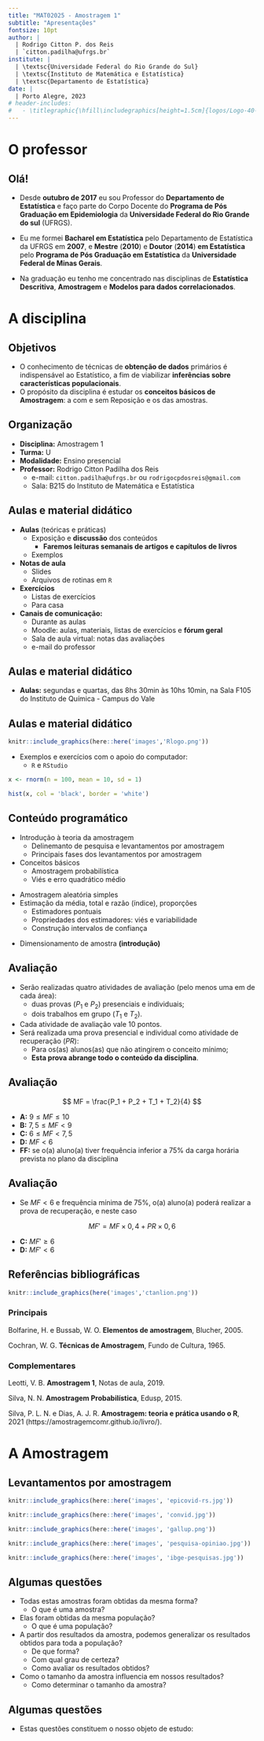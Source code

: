 ```yaml
---
title: "MAT02025 - Amostragem 1"
subtitle: "Apresentações"
fontsize: 10pt
author: |
  | Rodrigo Citton P. dos Reis
  | `citton.padilha@ufrgs.br`
institute: |
  | \textsc{Universidade Federal do Rio Grande do Sul}
  | \textsc{Instituto de Matemática e Estatística}
  | \textsc{Departamento de Estatística}
date: |
  | Porto Alegre, 2023
# header-includes:
#   - \titlegraphic{\hfill\includegraphics[height=1.5cm]{logos/Logo-40-anos-estatistica.png}}
---
```


# O professor

## Olá! {.allowframebreaks}

\ttfamily

\ttfamily

- Desde __outubro de 2017__ eu sou Professor do __Departamento de Estatística__ e faço parte do Corpo Docente do __Programa de Pós Graduação em Epidemiologia__ da __Universidade Federal do Rio Grande do sul__ (UFRGS). 

- Eu me formei __Bacharel em Estatística__ pelo Departamento de Estatística da UFRGS em __2007__, e __Mestre__ (__2010__) e __Doutor__ (__2014__) __em Estatística__ pelo __Programa de Pós Graduação em Estatística__ da __Universidade Federal de Minas Gerais__. 

- Na graduação eu tenho me concentrado nas disciplinas de __Estatística Descritiva__, __Amostragem__ e __Modelos para dados correlacionados__.

# A disciplina

## Objetivos

- O conhecimento de técnicas de __obtenção de dados__ primários é indispensável ao Estatístico, a fim de viabilizar __inferências sobre características populacionais__. 
- O propósito da disciplina é estudar os __conceitos básicos de Amostragem__: a \structure{Amostragem Aleatória Simples} com e sem Reposição e os \structure{dimensionamentos} das amostras.

## Organização

- __Disciplina:__ Amostragem 1
- __Turma:__ U
- __Modalidade:__ Ensino presencial
- __Professor:__ Rodrigo Citton Padilha dos Reis
    + e-mail: `citton.padilha@ufrgs.br` ou `rodrigocpdosreis@gmail.com` 
    + Sala: B215 do Instituto de Matemática e Estatística

## Aulas e material didático

- __Aulas__ (teóricas e práticas)
    + Exposição e __discussão__ dos conteúdos
        - __Faremos leituras semanais de artigos e capítulos de livros__
    + Exemplos
- __Notas de aula__
    + Slides
    + Arquivos de rotinas em `R`
- __Exercícios__
    + Listas de exercícios
    + Para casa
- __Canais de comunicação:__
    + Durante as aulas
    + Moodle: aulas, materiais, listas de exercícios e __fórum geral__
    + Sala de aula virtual: notas das avaliações
    + e-mail do professor

## Aulas e material didático

- __Aulas:__ segundas e quartas, das 8hs 30min às 10hs 10min, na Sala F105 do Instituto de Química - Campus do Vale

## Aulas e material didático

```r

knitr::include_graphics(here::here('images','Rlogo.png'))

```

- Exemplos e exercícios com o apoio do computador:
    + `R` e `RStudio`
    
```r
x <- rnorm(n = 100, mean = 10, sd = 1)
```

```r
hist(x, col = 'black', border = 'white')
```

## Conteúdo programático {.allowframebreaks}

\structure{Área 1}
+ Introdução à teoria da amostragem
    - Delinemanto de pesquisa e levantamentos por amostragem
    - Principais fases dos levantamentos por amostragem
+ Conceitos básicos
    - Amostragem probabilística
    - Viés e erro quadrático médio
    
\structure{Área 2}
+ Amostragem aleatória simples
+ Estimação da média, total e razão (índice), proporções
    + Estimadores pontuais
    + Propriedades dos estimadores: viés e variabilidade
    + Construção intervalos de confiança

\structure{Área 3}
    + Dimensionamento de amostra __(introdução)__

## Avaliação

- Serão realizadas quatro atividades de avaliação (pelo menos uma em de cada área):
    + duas provas ($P_1$ e $P_2$) presenciais e individuais;
    + dois trabalhos em grupo ($T_1$ e $T_2$).
- Cada atividade de avaliação vale 10 pontos.
- Será realizada uma prova presencial e individual como atividade de recuperação ($PR$):
    + Para os(as) alunos(as) que não atingirem o conceito mínimo;
    + __Esta prova abrange todo o conteúdo da disciplina__.

## Avaliação

$$
MF = \frac{P_1 + P_2 + T_1 + T_2}{4}
$$

+ __A:__ $9 \leq MF \leq 10$
+ __B:__ $7,5 \leq MF < 9$
+ __C:__ $6 \leq MF < 7,5$
+ __D:__ $MF < 6$
+ __FF:__ se o(a) aluno(a) tiver frequência inferior a 75% da carga horária prevista no plano da disciplina

## Avaliação

+ Se $MF < 6$ e frequência mínima de 75%, o(a) aluno(a) poderá realizar a prova de recuperação, e neste caso

$$
MF' = MF \times 0,4 + PR \times 0,6
$$

- __C:__ $MF' \geq 6$
- __D:__ $MF' < 6$

## Referências bibliográficas

```r
knitr::include_graphics(here('images','ctanlion.png'))
```

### Principais

\footnotesize

Bolfarine, H. e Bussab, W. O. __Elementos de amostragem__, Blucher, 2005.

Cochran, W. G. __Técnicas de Amostragem__, Fundo de Cultura, 1965.

### Complementares

\footnotesize

Leotti, V. B. __Amostragem 1__, Notas de aula, 2019.

Silva, N. N. __Amostragem Probabilística__, Edusp, 2015.

Silva, P. L. N. e Dias, A. J. R. __Amostragem: teoria e prática usando o R__, 2021 (https://amostragemcomr.github.io/livro/).

# A Amostragem

## Levantamentos por amostragem {.allowframebreaks}

```r

knitr::include_graphics(here::here('images', 'epicovid-rs.jpg'))

```

```r

knitr::include_graphics(here::here('images', 'convid.jpg'))

```

```r

knitr::include_graphics(here::here('images', 'gallup.png'))

```

```r

knitr::include_graphics(here::here('images', 'pesquisa-opiniao.jpg'))

```

```r

knitr::include_graphics(here::here('images', 'ibge-pesquisas.jpg'))

```

## Algumas questões

- Todas estas amostras foram obtidas da mesma forma?
    + O que é uma amostra?
- Elas foram obtidas da mesma população?
    + O que é uma população?
- A partir dos resultados da amostra, podemos generalizar os resultados obtidos para toda a população?
    + De que forma?
    + Com qual grau de certeza?
    + Como avaliar os resultados obtidos?
- Como o tamanho da amostra influencia em nossos resultados?
    + Como determinar o tamanho da amostra?

## Algumas questões

- Estas questões constituem o nosso objeto de estudo:

\begin{center}
a {\bf Teoria da Amostragem}.
\end{center}
